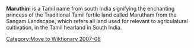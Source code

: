 [[Category:Move to Wiktionary 2007-08]]
{{Unreferenced|date=July 2007}}
'''Maruthini''' is a Tamil name from south India signifying the enchanting princess of the Traditional Tamil fertile land called Marutham from the Sangam Landscape, which refers all land used for relevant to agriculatural cultivation, in the Tamil hearland in South India.